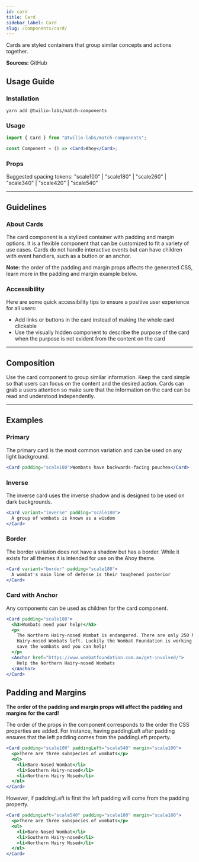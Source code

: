 ```yaml
---
id: card
title: Card
sidebar_label: Card
slug: /components/card/
---
```



Cards are styled containers that group similar concepts and actions together.

**Sources:** <Anchor href="https://github.com/twilio-labs/match/tree/main/packages/match-components/src/card">GitHub</Anchor>

## Usage Guide

### Installation

```shell
yarn add @twilio-labs/match-components
```

### Usage

```jsx
import { Card } from "@twilio-labs/match-components";

const Component = () => <Card>Ahoy</Card>;
```

### Props

<Props of="Card" />

Suggested spacing tokens: "scale100" | "scale180" | "scale260" | "scale340" | "scale420" | "scale540"

---

## Guidelines

### About Cards

The card component is a stylized container with padding and margin options. It is a flexible component that can be customized to fit a variety of use cases.
Cards do not handle interactive events but can have children with event handlers, such as a button or an anchor.

**Note:** the order of the padding and margin props affects the generated CSS, learn more in the <Anchor href="#padding-and-margins"> padding and margin example</Anchor> below.

### Accessibility

Here are some quick accessibility tips to ensure a positive user experience for all users:

- Add links or buttons in the card instead of making the whole card clickable
- Use the visually hidden component to describe the purpose of the card when the purpose is not evident from the content on the card

---

## Composition

Use the card component to group similar information. Keep the card simple so that users can focus on the content and the desired action.
Cards can grab a users attention so make sure that the information on the card can be read and understood independently.

---

## Examples

<ThemeSwitcher />

### Primary

The primary card is the most common variation and can be used on any light background.

```jsx live
<Card padding="scale180">Wombats have backwards-facing pouches</Card>
```

### Inverse

The inverse card uses the inverse shadow and is designed to be used on dark backgrounds.

```jsx live bg=darkest
<Card variant="inverse" padding="scale180">
  A group of wombats is known as a wisdom
</Card>
```

### Border

The border variation does not have a shadow but has a border. While it exists for all themes it is intended for use on the Ahoy theme.

```jsx live
<Card variant="border" padding="scale180">
  A wombat's main line of defense is their toughened posterior
</Card>
```

### Card with Anchor

Any components can be used as children for the card component.

```jsx live
<Card padding="scale180">
  <h3>Wombats need your help!</h3>
  <p>
    The Northern Hairy-nosed Wombat is endangered. There are only 250 Northern
    Hairy-nosed Wombats left. Luckily the Wombat Foundation is working hard to
    save the wombats and you can help!
  </p>
  <Anchor href="https://www.wombatfoundation.com.au/get-involved/">
    Help the Northern Hairy-nosed Wombats
  </Anchor>
</Card>
```

## Padding and Margins

**The order of the padding and margin props will affect the padding and margins for the card!**

The order of the props in the component
corresponds to the order the CSS properties are added. For instance, having paddingLeft after padding ensures that the left padding comes from the paddingLeft property.

```jsx live
<Card padding="scale100" paddingLeft="scale540" margin="scale100">
  <p>There are three subspecies of wombats</p>
  <ul>
    <li>Bare-Nosed Wombat</li>
    <li>Southern Hairy-nosed</li>
    <li>Northern Hairy Nosed</li>
  </ul>
</Card>
```

However, if paddingLeft is first the left padding will come from the padding property.

```jsx live
<Card paddingLeft="scale540" padding="scale100" margin="scale100">
  <p>There are three subspecies of wombats</p>
  <ul>
    <li>Bare-Nosed Wombat</li>
    <li>Southern Hairy-nosed</li>
    <li>Northern Hairy Nosed</li>
  </ul>
</Card>
```
